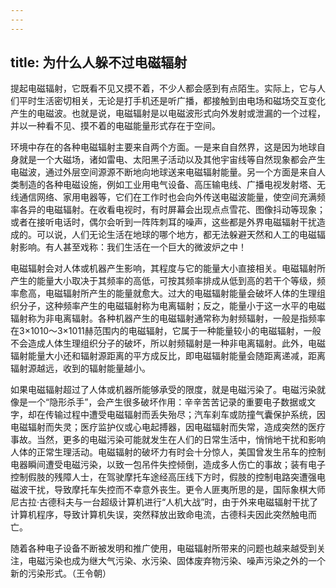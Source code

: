 ```yaml
---
---
---
```

title: 为什么人躲不过电磁辐射
---




提起电磁辐射，它既看不见又摸不着，不少人都会感到有点陌生。实际上，它与人们平时生活密切相关，无论是打手机还是听广播，都接触到由电场和磁场交互变化产生的电磁波。也就是说，电磁辐射是以电磁波形式向外发射或泄漏的一个过程，并以一种看不见、摸不着的电磁能量形式存在于空间。





环境中存在的各种电磁辐射主要来自两个方面。一是来自自然界，这是因为地球自身就是一个大磁场，诸如雷电、太阳黑子活动以及其他宇宙线等自然现象都会产生电磁波，通过外层空间源源不断地向地球送来电磁辐射能量。另一个方面是来自人类制造的各种电磁设施，例如工业用电气设备、高压输电线、广播电视发射塔、无线通信网络、家用电器等，它们在工作时也会向外传送电磁波能量，使空间充满频率各异的电磁辐射。在收看电视时，有时屏幕会出现点点雪花、图像抖动等现象；或者在接听电话时，偶尔会听到一阵阵刺耳的噪声，这些都是外界电磁辐射干扰造成的。可以说，人们无论生活在地球的哪个地方，都无法躲避天然和人工的电磁辐射影响。有人甚至戏称：我们生活在一个巨大的微波炉之中！

电磁辐射会对人体或机器产生影响，其程度与它的能量大小直接相关。电磁辐射所产生的能量大小取决于其频率的高低，可按其频率排成从低到高的若干个等级，频率愈高，电磁辐射所产生的能量就愈大。过大的电磁辐射能量会破坏人体的生理组织分子，这种频率产生的电磁辐射称为电离辐射；反之，能量小于这一水平的电磁辐射称为非电离辐射。各种机器产生的电磁辐射通常称为射频辐射，一般是指频率在3×1010～3×1011赫范围内的电磁辐射，它属于一种能量较小的电磁辐射，一般不会造成人体生理组织分子的破坏，所以射频辐射是一种非电离辐射。此外，电磁辐射能量大小还和辐射源距离的平方成反比，即电磁辐射能量会随距离递减，距离辐射源越远，收到的辐射能量越小。

如果电磁辐射超过了人体或机器所能够承受的限度，就是电磁污染了。电磁污染就像是一个“隐形杀手”，会产生很多破坏作用：辛辛苦苦记录的重要电子数据或文字，却在传输过程中遭受电磁辐射而丢失殆尽；汽车刹车或防撞气囊保护系统，因电磁辐射而失灵；医疗监护仪或心电起搏器，因电磁辐射而失常，造成突然的医疗事故。当然，更多的电磁污染可能就发生在人们的日常生活中，悄悄地干扰和影响人体的正常生理活动。电磁辐射的破坏力有时会十分惊人，美国曾发生吊车的控制电器瞬间遭受电磁污染，以致一包吊件失控倾倒，造成多人伤亡的事故；装有电子控制假肢的残障人士，在驾驶摩托车途经高压线下方时，假肢的控制电路突遭强电磁波干扰，导致摩托车失控而不幸意外丧生。更令人匪夷所思的是，国际象棋大师尼古拉·古德科夫与一台超级计算机进行“人机大战”时，由于外来电磁辐射干扰了计算机程序，导致计算机失误，突然释放出致命电流，古德科夫因此突然触电而亡。

随着各种电子设备不断被发明和推广使用，电磁辐射所带来的问题也越来越受到关注，电磁污染也成为继大气污染、水污染、固体废弃物污染、噪声污染之外的一个新的污染形式。（王令朝）